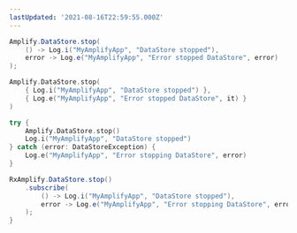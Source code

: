 ```yaml
---
lastUpdated: '2021-08-16T22:59:55.000Z'
---
```

<BlockSwitcher>
<Block name="Java">

```java
Amplify.DataStore.stop(
    () -> Log.i("MyAmplifyApp", "DataStore stopped"),
    error -> Log.e("MyAmplifyApp", "Error stopped DataStore", error)
);
```

</Block>
<Block name="Kotlin - Callbacks">

```kotlin
Amplify.DataStore.stop(
    { Log.i("MyAmplifyApp", "DataStore stopped") },
    { Log.e("MyAmplifyApp", "Error stopped DataStore", it) }
)
```

</Block>
<Block name="Kotlin - Coroutines (Beta)">

```kotlin
try {
    Amplify.DataStore.stop()
    Log.i("MyAmplifyApp", "DataStore stopped")
} catch (error: DataStoreException) {
    Log.e("MyAmplifyApp", "Error stopping DataStore", error)
}
```

</Block>
<Block name="RxJava">

```java
RxAmplify.DataStore.stop()
    .subscribe(
        () -> Log.i("MyAmplifyApp", "DataStore stopped"),
        error -> Log.e("MyAmplifyApp", "Error stopping DataStore", error)
    );
}
```

</Block>
</BlockSwitcher>
